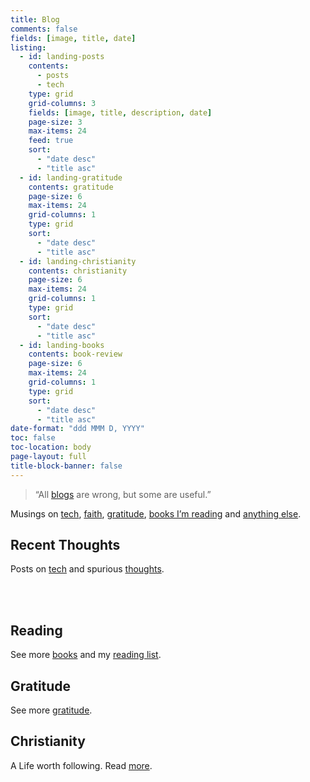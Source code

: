 ```yaml
---
title: Blog
comments: false
fields: [image, title, date]
listing:
  - id: landing-posts
    contents: 
      - posts
      - tech
    type: grid
    grid-columns: 3
    fields: [image, title, description, date]
    page-size: 3
    max-items: 24
    feed: true
    sort:
      - "date desc"
      - "title asc"
  - id: landing-gratitude
    contents: gratitude
    page-size: 6
    max-items: 24
    grid-columns: 1
    type: grid
    sort:
      - "date desc"
      - "title asc"
  - id: landing-christianity
    contents: christianity
    page-size: 6
    max-items: 24
    grid-columns: 1
    type: grid
    sort:
      - "date desc"
      - "title asc"
  - id: landing-books
    contents: book-review
    page-size: 6
    max-items: 24
    grid-columns: 1
    type: grid
    sort:
      - "date desc"
      - "title asc"
date-format: "ddd MMM D, YYYY"
toc: false
toc-location: body
page-layout: full
title-block-banner: false
---
```


> "All [blogs](https://en.wikipedia.org/wiki/All_models_are_wrong) are wrong, but some are useful."

Musings on [tech](tech.qmd), [faith](christianity.qmd), [gratitude](gratitude.qmd), [books I'm reading](books.qmd) and [anything else](posts.qmd). 

## Recent Thoughts

Posts on [tech](tech.qmd) and spurious [thoughts](posts.qmd).

:::{#landing-posts}
:::

<!-- this br fixes the alignment issue with pagination from above -->
<br>
<br>


:::::{.grid}
<!-- col 1 -->
::::{.g-col-12 .g-col-md-4 .animate__animated .animate__fadeIn .animate__faster .animate__delay-1s}

## Reading
See more [books](books.qmd) and my [reading list](lists/reading-list.md).

:::{#landing-books}
:::
::::

<!-- col 2 -->
::::{.g-col-12 .g-col-md-4  .animate__animated .animate__fadeIn .animate__faster .animate__delay-1s}

## Gratitude
See more [gratitude](gratitude.qmd).

:::{#landing-gratitude}
:::
::::

<!-- col 3 -->
::::{.g-col-12 .g-col-md-4  .animate__animated .animate__fadeIn .animate__faster .animate__delay-1s}

## Christianity
A Life worth following. Read [more](christianity.qmd).

:::{#landing-christianity}
:::
::::

:::::